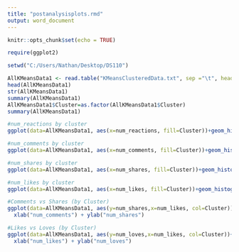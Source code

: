 ---
title: "postanalysisplots.rmd"
output: word_document
---

```{r setup, include=FALSE}
knitr::opts_chunk$set(echo = TRUE)
```

```{r}

require(ggplot2)

setwd("C:/Users/Nathan/Desktop/DS110")

AllKMeansData1 <- read.table("KMeansClusteredData.txt", sep ="\t", header = T)
head(AllKMeansData1)
str(AllKMeansData1)
summary(AllKMeansData1)
AllKMeansData1$Cluster=as.factor(AllKMeansData1$Cluster)
summary(AllKMeansData1)

#num_reactions by cluster
ggplot(data=AllKMeansData1, aes(x=num_reactions, fill=Cluster))+geom_histogram() + ggtitle("Layered Distrubition of Number of Reactions based on Cluster")

#num_comments by cluster
ggplot(data=AllKMeansData1, aes(x=num_comments, fill=Cluster))+geom_histogram() + ggtitle("Layered Distrubition of Number of Comments based on Cluster")

#num_shares by cluster
ggplot(data=AllKMeansData1, aes(x=num_shares, fill=Cluster))+geom_histogram() + ggtitle("Layered Distrubition of Number of Shares based on Cluster")

#num_likes by cluster
ggplot(data=AllKMeansData1, aes(x=num_likes, fill=Cluster))+geom_histogram() + ggtitle("Layered Distrubition of Number of Likes based on Cluster")

#Comments vs Shares (by Cluster)
ggplot(data=AllKMeansData1, aes(y=num_shares,x=num_likes, col=Cluster))+geom_point() + ggtitle("Rate of Commenting & Sharing based on Cluster") +
  xlab("num_comments") + ylab("num_shares")

#Likes vs Loves (by Cluster)
ggplot(data=AllKMeansData1, aes(y=num_loves,x=num_likes, col=Cluster))+geom_point() + ggtitle("Rate of Likes & Loves based on Cluster") +
  xlab("num_likes") + ylab("num_loves")















```